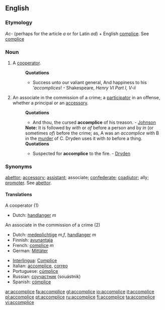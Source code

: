 ==English==

===Etymology===
''Ac-'' (perhaps for the article ''a'' or for Latin ''ad'') + English [[complice]]. See [[complice]]

===Noun===
{{en-noun}}

# {{rare}} A [[cooperator]].
#:'''Quotations'''
#:*Success unto our valiant general, And happiness to his '''accomplices''! - Shakespeare, ''Henry VI Part I, V-ii''
# {{law}} An associate in the commission of a crime; a [[participator]] in an offense, whether a principal or an [[accessory]].
#:'''Quotations'''
#:*And thou, the cursed '''accomplice''' of his treason. - [[Johnson]]
#:'''Note:''' It is followed by ''with'' or ''of'' before a person and by ''in'' (or sometimes ''of'') before the crime; as, A was an ''accomplice'' with B in the [[murder]] of C. Dryden uses it with ''to'' before a thing.
#:'''Quotations'''
#:*Suspected for '''accomplice''' to the fire. - [[Dryden]]

===Synonyms===
[[abettor]]; [[accessory]]; [[assistant]]; associate; [[confederate]]; [[coadjutor]]; ally; [[promoter]]. See [[abettor]].

====Translations====
;A cooperator (1)
{{top}}
*Dutch: [[handlanger]] ''m''
{{mid}}
{{bottom}}

;An associate in the commission of a crime (2)
{{top}}
*Dutch: [[medeplichtige]] ''m,f'', [[handlanger]] ''m''
*Finnish: [[avunantaja]]
*French: [[complice]] ''m''
*German: [[Mittäter]]
{{mid}}
*[[Interlingua]]: [[Complice]]
*Italian: [[accomplice]], [[correo]] {{m}}
*Portuguese: [[cúmplice]]
*Russian: [[соучастник]] (souástnik) {{m}}
*Spanish: [[cómplice]]
{{bottom}}

[[ar:accomplice]]
[[fa:accomplice]]
[[gl:accomplice]]
[[io:accomplice]]
[[it:accomplice]]
[[pl:accomplice]]
[[pt:accomplice]]
[[ru:accomplice]]
[[fi:accomplice]]
[[ta:accomplice]]
[[vi:accomplice]]